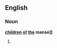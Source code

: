 ==English==

===Noun===
'''[[children]] [[of]] [[the]] manse]]''' {{p}}

# {{plural of|[[children of the manse]]}}